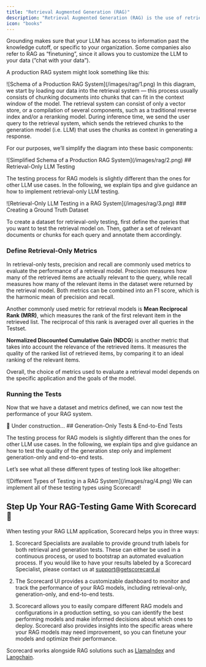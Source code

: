```yaml
---
title: "Retrieval Augmented Generation (RAG)"
description: "Retrieval Augmented Generation (RAG) is the use of retrieval methods (e.g. via search and vector stores) to provide generative models with additional context, or *grounding*."
icon: "books"
---
```


Grounding makes sure that your LLM has access to information past the knowledge cutoff, or specific to your organization. Some companies also refer to RAG as “finetuning”, since it allows you to customize the LLM to your data (”chat with your data”).

A production RAG system might look something like this:
<Frame caption="Schema of a Production RAG System">
![Schema of a Production RAG System](/images/rag/1.png)
</Frame>
In this diagram, we start by loading our data into the retrieval system — this process usually consists of chunking documents into chunks that can fit in the context window of the model. The retrieval system can consist of only a vector store, or a compilation of several components, such as a traditional reverse index and/or a reranking model. During inference time, we send the user query to the retrieval system, which sends the retrieved chunks to the generation model (i.e. LLM) that uses the chunks as context in generating a response.

For our purposes, we’ll simplify the diagram into these basic components:
<Frame caption="Simplified Schema of a Production RAG System">
![Simplified Schema of a Production RAG System](/images/rag/2.png)
</Frame>
## Retrieval-Only LLM Testing

The testing process for RAG models is slightly different than the ones for other LLM use cases. In the following, we explain tips and give guidance an how to implement retrieval-only LLM testing.
<Frame caption="Retrieval-Only LLM Testing in a RAG System">
![Retrieval-Only LLM Testing in a RAG System](/images/rag/3.png)
</Frame>
### Creating a Ground Truth Dataset

To create a dataset for retrieval-only testing, first define the queries that you want to test the retrieval model on. Then, gather a set of relevant documents or chunks for each query and annotate them accordingly.

### Define Retrieval-Only Metrics

In retrieval-only tests, precision and recall are commonly used metrics to evaluate the performance of a retrieval model. Precision measures how many of the retrieved items are actually relevant to the query, while recall measures how many of the relevant items in the dataset were returned by the retrieval model. Both metrics can be combined into an F1 score, which is the harmonic mean of precision and recall.

Another commonly used metric for retrieval models is **Mean Reciprocal Rank (MRR)**, which measures the rank of the first relevant item in the retrieved list. The reciprocal of this rank is averaged over all queries in the Testset.

**Normalized Discounted Cumulative Gain (NDCG**) is another metric that takes into account the relevance of the retrieved items. It measures the quality of the ranked list of retrieved items, by comparing it to an ideal ranking of the relevant items.

Overall, the choice of metrics used to evaluate a retrieval model depends on the specific application and the goals of the model.

### Running the Tests

Now that we have a dataset and metrics defined, we can now test the performance of your RAG system.

<Warning>
🚧 Under construction…
</Warning>
## Generation-Only Tests & End-to-End Tests

The testing process for RAG models is slightly different than the ones for other LLM use cases. In the following, we explain tips and give guidance an how to test the quality of the generation step only and implement generation-only and end-to-end tests.

Let’s see what all these different types of testing look like altogether:
<Frame caption="Different Types of Testing in a RAG System">
![Different Types of Testing in a RAG System](/images/rag/4.png)
</Frame>
We can implement all of these testing types using Scorecard!

## Step Up Your RAG-Testing Game With Scorecard 🚀

When testing your RAG LLM application, Scorecard helps you in three ways:

1. Scorecard Specialists are available to provide ground truth labels for both retrieval and generation tests. These can either be used in a continuous process, or used to bootstrap an automated evaluation process. If you would like to have your results labeled by a Scorecard Specialist, please contact us at [support@getscorecard.ai](mailto:support@getscorecard.ai)

2. The Scorecard UI provides a customizable dashboard to monitor and track the performance of your RAG models, including retrieval-only, generation-only, and end-to-end tests.

3. Scorecard allows you to easily compare different RAG models and configurations in a production setting, so you can identify the best performing models and make informed decisions about which ones to deploy. Scorecard also provides insights into the specific areas where your RAG models may need improvement, so you can finetune your models and optimize their performance.

Scorecard works alongside RAG solutions such as [LlamaIndex](https://www.llamaindex.ai/) and [Langchain](https://www.langchain.com/).
